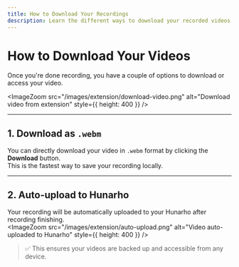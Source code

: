 ```yaml
---
title: How to Download Your Recordings
description: Learn the different ways to download your recorded videos from the extension.
---
```



# How to Download Your Videos

Once you're done recording, you have a couple of options to download or access your video.

<ImageZoom src="/images/extension/download-video.png" alt="Download video from extension" style={{ height: 400 }} />

---

## 1. Download as `.webm`

You can directly download your video in `.webm` format by clicking the **Download** button.  
This is the fastest way to save your recording locally.

---

## 2. Auto-upload to Hunarho

Your recording will be automatically uploaded to your Hunarho after recording finishing.
<br/>
<ImageZoom src="/images/extension/auto-upload.png" alt="Video auto-uploaded to Hunarho" style={{ height: 400 }} />


> ✅ This ensures your videos are backed up and accessible from any device.
